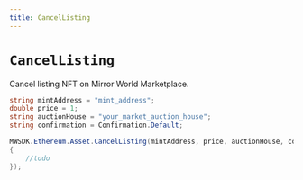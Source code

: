 ```yaml
---
title: CancelListing
---
```


# `CancelListing`

Cancel listing NFT on Mirror World Marketplace.

```csharp
string mintAddress = "mint_address";
double price = 1;
string auctionHouse = "your_market_auction_house";
string confirmation = Confirmation.Default;

MWSDK.Ethereum.Asset.CancelListing(mintAddress, price, auctionHouse, confirmation, null, (res) =>
{
    //todo
});
```